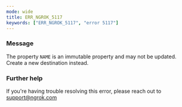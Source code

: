 ```yaml
---
mode: wide
title: ERR_NGROK_5117
keywords: ["ERR_NGROK_5117", "error 5117"]
---
```


### Message

The property `NAME` is an immutable property and may not be updated. Create a new destination instead.

### Further help

If you're having trouble resolving this error, please reach out to [support@ngrok.com](mailto:support@ngrok.com?subject=Help%20with%20ERR_NGROK_5117)
